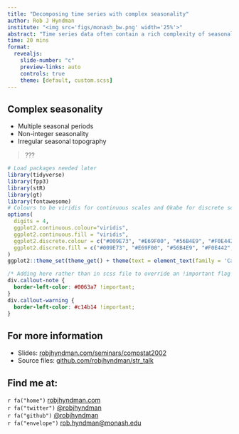 ```yaml
---
title: "Decomposing time series with complex seasonality"
author: Rob J Hyndman
institute: "<img src='figs/monash_bw.png' width='25%'>"
abstract: "Time series data often contain a rich complexity of seasonal patterns. Time series that are observed at a sub-daily level can exhibit multiple seasonal patterns corresponding to different granularities such as hour-of-the-day, day-of-the-week or month-of-the-year. They can be nested (e.g., hour-of-the-day within day-of-the-week) and non-nested (e.g., day-of-the-year in both the Gregorian and Hijri calendars). I will discuss two new time series decomposition tools for handling seasonalities in time series data: MSTL and STR. These allow for multiple seasonal and cyclic components, covariates, seasonal patterns that may have non-integer periods, and seasonality with complex topology. They can be used for time series with any regular time index including hourly, daily, weekly, monthly or quarterly data, but tackle many more decomposition problems than other methods allow."
time: 20 mins
format:
  revealjs:
    slide-number: "c"
    preview-links: auto
    controls: true
    theme: [default, custom.scss]
---
```


## Complex seasonality

-   Multiple seasonal periods
-   Non-integer seasonality
-   Irregular seasonal topography

> ???

```r
# Load packages needed later
library(tidyverse)
library(fpp3)
library(stR)
library(gt)
library(fontawesome)
# Colours to be viridis for continuous scales and Okabe for discrete scales
options(
  digits = 4,
  ggplot2.continuous.colour="viridis",
  ggplot2.continuous.fill = "viridis",
  ggplot2.discrete.colour = c("#009E73", "#E69F00", "#56B4E9", "#F0E442","#CC79A7" ),
  ggplot2.discrete.fill = c("#009E73", "#E69F00", "#56B4E9", "#F0E442","#CC79A7" )
)
ggplot2::theme_set(theme_get() + theme(text = element_text(family = 'Carlito')))
```

```css
/* Adding here rather than in scss file to override an !important flag */
div.callout-note {
  border-left-color: #0063a7 !important;
}
div.callout-warning {
  border-left-color: #c14b14 !important;
}
```

## For more information

 * Slides: [robjhyndman.com/seminars/compstat2002](https://robjhyndman.com/seminars/compstat2002)
 * Source files: [github.com/robjhyndman/str_talk](https://github.com/robjhyndman/complex_seasonality_talk)

::: {.callout-note icon="false"}
# Find me at:

`r fa("home")` [robjhyndman.com](https://robjhyndman.com)<br>
`r fa("twitter")` [@robjhyndman](https://twitter.com/robjhyndman)<br>
`r fa("github")` [@robjhyndman](https://github.com/robjhyndman)<br>
`r fa("envelope")` [rob.hyndman@monash.edu](rob.hyndman@monash.edu)

:::
